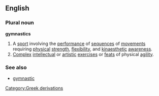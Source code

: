 ==English==
===Plural noun===
{{wikipedia}}
'''gymnastics'''
#A [[sport]] involving the [[performance]] of [[sequence]]s of [[movement]]s requiring [[physical]] [[strength]], [[flexibility]], and [[kinaesthetic]] [[awareness]].
#[[Complex]] [[intellectual]] or [[artistic]] [[exercise]]s or [[feat]]s of physical [[agility]].
===See also===
*[[gymnastic]]
[[Category:Greek derivations]]